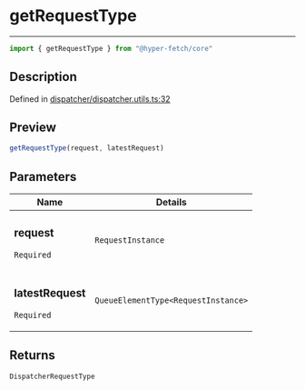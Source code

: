 

# getRequestType

<div class="api-docs__separator" data-reactroot="">

---

</div><div class="api-docs__import" data-reactroot="">

```ts
import { getRequestType } from "@hyper-fetch/core"
```

</div><div class="api-docs__section">

## Description

</div><div class="api-docs__description"><span class="api-docs__do-not-parse">



</span></div><p class="api-docs__definition">

Defined in [dispatcher/dispatcher.utils.ts:32](https://github.com/BetterTyped/hyper-fetch/blob/c44d728f/packages/core/src/dispatcher/dispatcher.utils.ts#L32)

</p><div class="api-docs__section">

## Preview

</div><div class="api-docs__preview fn">

```ts
getRequestType(request, latestRequest)
```

</div><div class="api-docs__section">

## Parameters

</div><div class="api-docs__parameters"><table><thead><tr><th>Name</th><th>Details</th></tr></thead><tbody><tr param-data="request"><td class="api-docs__param-name required">

### request 

`Required`

</td><td class="api-docs__param-type">

`RequestInstance`

</td></tr><tr param-data="latestRequest"><td class="api-docs__param-name required">

### latestRequest 

`Required`

</td><td class="api-docs__param-type">

`QueueElementType<RequestInstance>`

</td></tr></tbody></table></div><div class="api-docs__section">

## Returns

</div><div class="api-docs__returns">

```ts
DispatcherRequestType
```

</div>